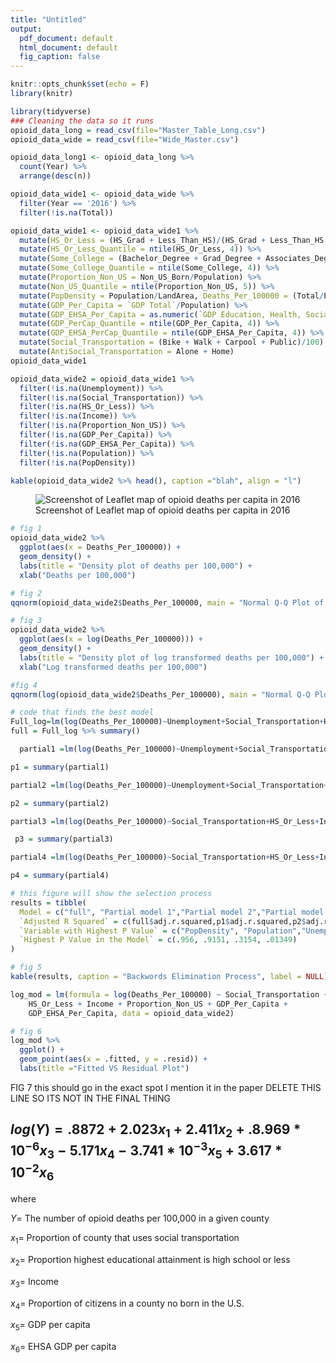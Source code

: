 ```yaml
---
title: "Untitled"
output:
  pdf_document: default
  html_document: default
  fig_caption: false
---
```


```r
knitr::opts_chunk$set(echo = F)
library(knitr)

```


```r
library(tidyverse)
### Cleaning the data so it runs
opioid_data_long = read_csv(file="Master_Table_Long.csv")
opioid_data_wide = read_csv(file="Wide_Master.csv")

opioid_data_long1 <- opioid_data_long %>%
  count(Year) %>%
  arrange(desc(n))

opioid_data_wide1 <- opioid_data_wide %>%
  filter(Year == '2016') %>%
  filter(!is.na(Total))

opioid_data_wide1 <- opioid_data_wide1 %>%
  mutate(HS_Or_Less = (HS_Grad + Less_Than_HS)/(HS_Grad + Less_Than_HS + Bachelor_Degree + Grad_Degree + Associates_Degree)) %>%
  mutate(HS_Or_Less_Quantile = ntile(HS_Or_Less, 4)) %>%
  mutate(Some_College = (Bachelor_Degree + Grad_Degree + Associates_Degree)/(HS_Grad + Less_Than_HS + Bachelor_Degree + Grad_Degree + Associates_Degree)) %>%
  mutate(Some_College_Quantile = ntile(Some_College, 4)) %>%
  mutate(Proportion_Non_US = Non_US_Born/Population) %>%
  mutate(Non_US_Quantile = ntile(Proportion_Non_US, 5)) %>%
  mutate(PopDensity = Population/LandArea, Deaths_Per_100000 = (Total/Population) * 100000) %>%
  mutate(GDP_Per_Capita = `GDP Total`/Population) %>%
  mutate(GDP_EHSA_Per_Capita = as.numeric(`GDP Education, Health, Social Assistance`)/Population) %>%
  mutate(GDP_PerCap_Quantile = ntile(GDP_Per_Capita, 4)) %>%
  mutate(GDP_EHSA_PerCap_Quantile = ntile(GDP_EHSA_Per_Capita, 4)) %>%
  mutate(Social_Transportation = (Bike + Walk + Carpool + Public)/100) %>%
  mutate(AntiSocial_Transportation = Alone + Home)
opioid_data_wide1

opioid_data_wide2 = opioid_data_wide1 %>%
  filter(!is.na(Unemployment)) %>%
  filter(!is.na(Social_Transportation)) %>%
  filter(!is.na(HS_Or_Less)) %>%
  filter(!is.na(Income)) %>%
  filter(!is.na(Proportion_Non_US)) %>%
  filter(!is.na(GDP_Per_Capita)) %>%
  filter(!is.na(GDP_EHSA_Per_Capita)) %>%
  filter(!is.na(Population)) %>%
  filter(!is.na(PopDensity))

kable(opioid_data_wide2 %>% head(), caption ="blah", align = "l")
```


![Screenshot of Leaflet map of opioid deaths per capita in 2016](map.png)



```r
# fig 1
opioid_data_wide2 %>% 
  ggplot(aes(x = Deaths_Per_100000)) +
  geom_density() +
  labs(title = "Density plot of deaths per 100,000") +
  xlab("Deaths per 100,000")

# fig 2
qqnorm(opioid_data_wide2$Deaths_Per_100000, main = "Normal Q-Q Plot of Deaths")
```

```r

# fig 3
opioid_data_wide2 %>% 
  ggplot(aes(x = log(Deaths_Per_100000))) +
  geom_density() +
  labs(title = "Density plot of log transformed deaths per 100,000") +
  xlab("Log transformed deaths per 100,000")

#fig 4
qqnorm(log(opioid_data_wide2$Deaths_Per_100000), main = "Normal Q-Q Plot of Log Transformed Deaths")
```


```r

# code that finds the best model
Full_log=lm(log(Deaths_Per_100000)~Unemployment+Social_Transportation+HS_Or_Less+Income+Proportion_Non_US + GDP_Per_Capita + GDP_EHSA_Per_Capita + Population + PopDensity, data = opioid_data_wide2)
full = Full_log %>% summary()

  partial1 =lm(log(Deaths_Per_100000)~Unemployment+Social_Transportation+HS_Or_Less+Income+Proportion_Non_US + GDP_Per_Capita + GDP_EHSA_Per_Capita + Population, data = opioid_data_wide2)

p1 = summary(partial1)

partial2 =lm(log(Deaths_Per_100000)~Unemployment+Social_Transportation+HS_Or_Less+Income+Proportion_Non_US + GDP_Per_Capita + GDP_EHSA_Per_Capita, data = opioid_data_wide2)

p2 = summary(partial2)

partial3 =lm(log(Deaths_Per_100000)~Social_Transportation+HS_Or_Less+Income+Proportion_Non_US + GDP_Per_Capita + GDP_EHSA_Per_Capita, data = opioid_data_wide2)

 p3 = summary(partial3)

partial4 =lm(log(Deaths_Per_100000)~Social_Transportation+HS_Or_Less+Income+Proportion_Non_US  + GDP_EHSA_Per_Capita, data = opioid_data_wide2)

p4 = summary(partial4)

# this figure will show the selection process
results = tibble(
  Model = c("full", "Partial model 1","Partial model 2","Partial model 3"),
  `Adjusted R Squared` = c(full$adj.r.squared,p1$adj.r.squared,p2$adj.r.squared,p3$adj.r.squared),
  `Variable with Highest P Value` = c("PopDensity", "Population","Unemployment","GDP"),
  `Highest P Value in the Model` = c(.956, .9151, .3154, .01349)
)

# fig 5
kable(results, caption = "Backwords Elimination Process", label = NULL)
```



```r
log_mod = lm(formula = log(Deaths_Per_100000) ~ Social_Transportation + 
    HS_Or_Less + Income + Proportion_Non_US + GDP_Per_Capita + 
    GDP_EHSA_Per_Capita, data = opioid_data_wide2)

# fig 6
log_mod %>% 
  ggplot() +
  geom_point(aes(x = .fitted, y = .resid)) +
  labs(title ="Fitted VS Residual Plot")
```



FIG 7 this should go in the exact spot I mention it in the paper DELETE THIS LINE SO ITS NOT IN THE FINAL THING

## $log(Y) = .8872 + 2.023x_1 + 2.411x_2 + .8.969 * 10^{-6}x_3 - 5.171x_4 - 3.741 * 10^{-3}x_5 + 3.617 * 10^{-2}x_6$ 


where


$Y =$ The number of opioid deaths per 100,000 in a given county

$x_1 =$ Proportion of county that uses social transportation 

$x_2 =$ Proportion highest educational attainment is high school or less 

$x_3 =$ Income

$x_4 =$ Proportion of citizens in a county no born in the U.S.

$x_5 =$ GDP per capita

$x_6 =$ EHSA GDP per capita





